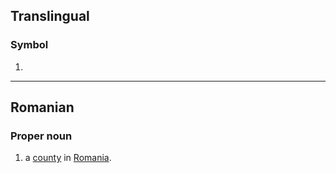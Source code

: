 {{also|Bz|.bz}}

==Translingual==

===Symbol===
{{mul-symbol}}

# {{ISO 3166|1|2|Belize}}

----

==Romanian==

===Proper noun===
{{head|ro|proper noun}}

# {{abbreviation of|ro|Buzău|dot=,}} a [[county]] in [[Romania]].